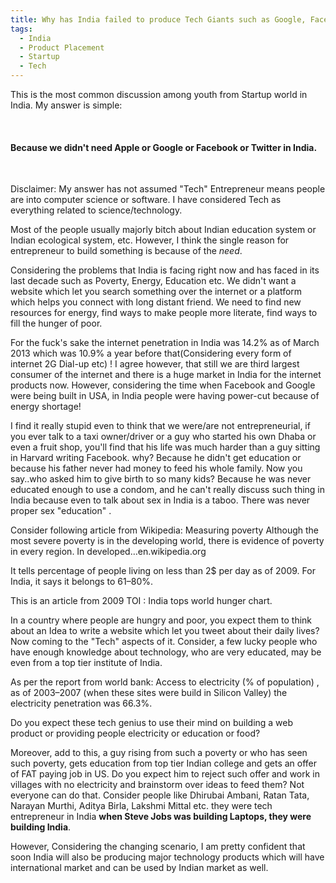 ```yaml
---
title: Why has India failed to produce Tech Giants such as Google, Facebook etc?
tags:
  - India
  - Product Placement
  - Startup
  - Tech
---
```


This is the most common discussion among youth from Startup world in India. My answer is simple:
&nbsp;

&nbsp;

#### Because we didn't need Apple or Google or Facebook or Twitter in India.
&nbsp;

Disclaimer: My answer has not assumed "Tech" Entrepreneur means people are into computer science or software. I have considered Tech as everything related to science/technology.
&nbsp;

Most of the people usually majorly bitch about Indian education system or Indian ecological system, etc. However, I think the single reason for entrepreneur to build something is because of the *need*.
&nbsp;

Considering the problems that India is facing right now and has faced in its last decade such as Poverty, Energy, Education etc. We didn't want a website which let you search something over the internet or a platform which helps you connect with long distant friend. We need to find new resources for energy, find ways to make people more literate, find ways to fill the hunger of poor.
&nbsp;

For the fuck's sake the internet penetration in India was 14.2% as of March 2013 which was 10.9% a year before that(Considering every form of internet 2G Dial-up etc) ! I agree however, that still we are third largest consumer of the internet and there is a huge market in India for the internet products now. However, considering the time when Facebook and Google were being built in USA, in India people were having power-cut because of energy shortage!
&nbsp;

I find it really stupid even to think that we were/are not entrepreneurial, if you ever talk to a taxi owner/driver or a guy who started his own Dhaba or even a fruit shop, you'll find that his life was much harder than a guy sitting in Harvard writing Facebook. why? Because he didn't get education or because his father never had money to feed his whole family. Now you say..who asked him to give birth to so many kids? Because he was never educated enough to use a condom, and he can't really discuss such thing in India because even to talk about sex in India is a taboo. There was never proper sex "education" .
&nbsp;

Consider following article from Wikipedia:
Measuring poverty
Although the most severe poverty is in the developing world, there is evidence of poverty in every region. In developed…en.wikipedia.org
&nbsp;

It tells percentage of people living on less than 2$ per day as of 2009. For India, it says it belongs to 61–80%.
&nbsp;

This is an article from 2009 TOI : India tops world hunger chart.
&nbsp;

In a country where people are hungry and poor, you expect them to think about an Idea to write a website which let you tweet about their daily lives?
Now coming to the "Tech" aspects of it. Consider, a few lucky people who have enough knowledge about technology, who are very educated, may be even from a top tier institute of India.
&nbsp;

As per the report from world bank: Access to electricity (% of population) , as of 2003–2007 (when these sites were build in Silicon Valley) the electricity penetration was 66.3%.
&nbsp;

Do you expect these tech genius to use their mind on building a web product or providing people electricity or education or food?
&nbsp;

Moreover, add to this, a guy rising from such a poverty or who has seen such poverty, gets education from top tier Indian college and gets an offer of FAT paying job in US. Do you expect him to reject such offer and work in villages with no electricity and brainstorm over ideas to feed them? Not everyone can do that.
Consider people like Dhirubai Ambani, Ratan Tata, Narayan Murthi, Aditya Birla, Lakshmi Mittal etc. they were tech entrepreneur in India **when Steve Jobs was building Laptops, they were building India**.
&nbsp;

However, Considering the changing scenario, I am pretty confident that soon India will also be producing major technology products which will have international market and can be used by Indian market as well.